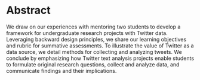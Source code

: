 # Abstract

We draw on our experiences with mentoring two students to develop a framework for undergraduate research projects with Twitter data.
Leveraging backward design principles, we share our learning objectives and
rubric for summative assessments. To illustrate the value of Twitter as a data source, 
we detail methods for collecting and analyzing tweets. We conclude by emphasizing
how Twitter text analysis projects enable students to formulate 
original research questions, collect and analyze data, and communicate
findings and their implications.